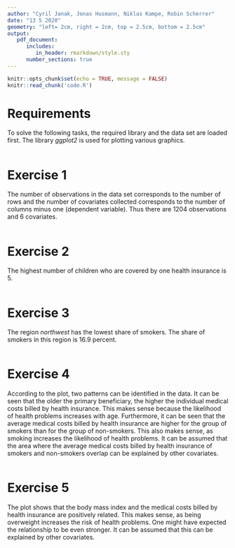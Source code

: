 ```yaml
---
author: "Cyril Janak, Jonas Husmann, Niklas Kampe, Robin Scherrer"
date: "13 5 2020"
geometry: "left= 2cm, right = 2cm, top = 2.5cm, bottom = 2.5cm"
output: 
   pdf_document:
      includes:
         in_header: rmarkdown/style.sty
      number_sections: true
---
```


```r
knitr::opts_chunk$set(echo = TRUE, message = FALSE)
knitr::read_chunk('code.R')
```

\thispagestyle{empty}
\input{rmarkdown/titlepage.tex}

\pagebreak

\thispagestyle{empty}
\tableofcontents

\pagebreak
\setcounter{page}{1}

# Requirements {-}
To solve the following tasks, the required library and the data set are loaded first. 
The library *ggplot2* is used for plotting various graphics.
```r
```

# Exercise 1 {-}
The number of observations in the data set corresponds to the number of rows and the 
number of covariates collected corresponds to the number of columns minus one 
(dependent variable). Thus there are 1204 observations and 6 covariates.
```r
```

# Exercise 2 {-}
The highest number of children who are covered by one health insurance is 5.
```r
```

# Exercise 3 {-}
The region *northwest* has the lowest share of smokers. The share of smokers in this 
region is 16.9 percent.
```r
```

# Exercise 4 {-}
According to the plot, two patterns can be identified in the data. It can be seen that 
the older the primary beneficiary, the higher the individual medical costs billed by 
health insurance. This makes sense because the likelihood of health problems increases 
with age. Furthermore, it can be seen that the average medical costs billed by health 
insurance are higher for the group of smokers than for the group of non-smokers. This 
also makes sense, as smoking increases the likelihood of health problems. It can be 
assumed that the area where the average medical costs billed by health insurance of 
smokers and non-smokers overlap can be explained by other covariates.
```r
```

\pagebreak

# Exercise 5 {-}
The plot shows that the body mass index and the medical costs billed by health 
insurance are positively related. This makes sense, as being overweight increases the 
risk of health problems. One might have expected the relationship to be even stronger. 
It can be assumed that this can be explained by other covariates.
```r
```